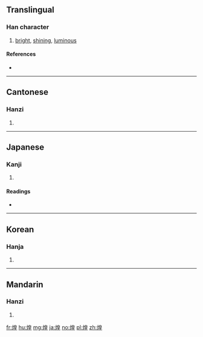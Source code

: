 ==Translingual==

===Han character===
{{Han char|rn=86|rad=火|as=09|sn=13|four=96814|canj=FHAG}}

# [[bright]], [[shining]], [[luminous]]

====References====
* {{Han ref|kx=0676.070|dkj=19181|dj=1087.120|hdz=32218.160|uh=714C|ud=29004|bh=B7D7|bd=47063}}

----

==Cantonese==

===Hanzi===
{{yue-hanzi|jyut=|y=wong4}}

# {{defn|lang=yue|sort=火09}}

----

==Japanese==

===Kanji===
{{ja-kanji|grade=|rs=火09}}

# {{defn|lang=ja|sort=火09}}

====Readings====
* {{ja-readings|on=[[こう]] (kō)|kun=[[きらめく]] (kirameku), [[きららか]] (kiraraka)}}

----

==Korean==

===Hanja===
{{ko-hanja|hangeul=황|eumhun=|rv=hwang|mr=hwang|y=hwang}}

# {{defn|lang=ko|sort=火09}}

----

==Mandarin==

===Hanzi===
{{cmn-hanzi|pin=[[huáng]] ([[huang2]])|wg=huang<sup>2</sup>}}

# {{defn|lang=cmn|sort=火09}}

[[fr:煌]]
[[hu:煌]]
[[mg:煌]]
[[ja:煌]]
[[no:煌]]
[[pl:煌]]
[[zh:煌]]